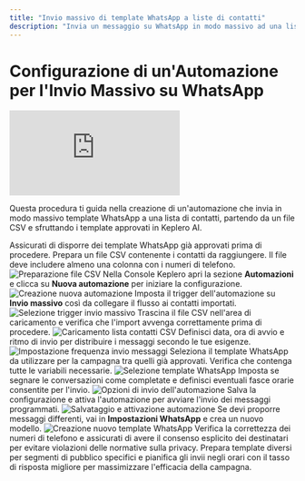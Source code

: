 ```yaml
---
title: "Invio massivo di template WhatsApp a liste di contatti"
description: "Invia un messaggio su WhatsApp in modo massivo ad una lista di contatti"
---
```


# Configurazione di un'Automazione per l'Invio Massivo su WhatsApp

<iframe
  className="w-full aspect-video rounded-xl"
  src="https://www.loom.com/embed/bce6fa97060a41e284df5f0d9dcc9b5d"
  title="Video guida invio massivo WhatsApp Keplero AI"
  frameBorder="0"
  allow="accelerometer; autoplay; clipboard-write; encrypted-media; gyroscope; picture-in-picture"
  allowFullScreen
></iframe>

Questa procedura ti guida nella creazione di un'automazione che invia in modo massivo template WhatsApp a una lista di contatti, partendo da un file CSV e sfruttando i template approvati in Keplero AI.

<Note>
Assicurati di disporre dei template WhatsApp già approvati prima di procedere.
</Note>

<Steps>
<Step title="Prepara il file CSV dei contatti">
  Prepara un file CSV contenente i contatti da raggiungere. Il file deve includere almeno una colonna con i numeri di telefono.

  <Frame>
    <img src="https://loom.com/i/78a242a8381646828e13614e481837b4?workflows_screenshot=true" alt="Preparazione file CSV" />
  </Frame>
</Step>

<Step title="Accedi alla sezione Automazioni">
  Nella Console Keplero apri la sezione <strong>Automazioni</strong> e clicca su <strong>Nuova automazione</strong> per iniziare la configurazione.

  <Frame>
    <img src="https://loom.com/i/c2ef1a5ce6e847f99705a82a08b5e893?workflows_screenshot=true" alt="Creazione nuova automazione" />
  </Frame>
</Step>

<Step title="Seleziona il trigger Invio Massivo">
  Imposta il trigger dell'automazione su <strong>Invio massivo</strong> così da collegare il flusso ai contatti importati.

  <Frame>
    <img src="https://loom.com/i/2ed0e22c9ebc47129977c103dcae7f03?workflows_screenshot=true" alt="Selezione trigger invio massivo" />
  </Frame>
</Step>

<Step title="Carica la lista dei contatti">
  Trascina il file CSV nell'area di caricamento e verifica che l'import avvenga correttamente prima di procedere.

  <Frame>
    <img src="https://loom.com/i/2ed0e22c9ebc47129977c103dcae7f03?workflows_screenshot=true" alt="Caricamento lista contatti CSV" />
  </Frame>
</Step>

<Step title="Imposta la frequenza di invio">
  Definisci data, ora di avvio e ritmo di invio per distribuire i messaggi secondo le tue esigenze.

  <Frame>
    <img src="https://loom.com/i/093e1f36bda94ac79a2476b6cfba8e71?workflows_screenshot=true" alt="Impostazione frequenza invio messaggi" />
  </Frame>
</Step>

<Step title="Scegli il template WhatsApp">
  Seleziona il template WhatsApp da utilizzare per la campagna tra quelli già approvati. Verifica che contenga tutte le variabili necessarie.

  <Frame>
    <img src="https://loom.com/i/b1dc6424bdd445b2a967670548e702d4?workflows_screenshot=true" alt="Selezione template WhatsApp" />
  </Frame>
</Step>

<Step title="Configura le opzioni di invio">
  Imposta se segnare le conversazioni come completate e definisci eventuali fasce orarie consentite per l'invio.

  <Frame>
    <img src="https://loom.com/i/c8977fd3cd41478e9ef5f4824b023bbb?workflows_screenshot=true" alt="Opzioni di invio dell'automazione" />
  </Frame>
</Step>

<Step title="Salva e attiva l'automazione">
  Salva la configurazione e attiva l'automazione per avviare l'invio dei messaggi programmati.

  <Frame>
    <img src="https://loom.com/i/c2e81acb5657455a954b2e8ca5e7bd2a?workflows_screenshot=true" alt="Salvataggio e attivazione automazione" />
  </Frame>
</Step>

<Step title="Crea nuovi template WhatsApp se necessario">
  Se devi proporre messaggi differenti, vai in <strong>Impostazioni WhatsApp</strong> e crea un nuovo modello.

  <Frame>
    <img src="https://loom.com/i/c2e81acb5657455a954b2e8ca5e7bd2a?workflows_screenshot=true" alt="Creazione nuovo template WhatsApp" />
  </Frame>
</Step>
</Steps>

<Warning>
Verifica la correttezza dei numeri di telefono e assicurati di avere il consenso esplicito dei destinatari per evitare violazioni delle normative sulla privacy.
</Warning>

<Tip>
Prepara template diversi per segmenti di pubblico specifici e pianifica gli invii negli orari con il tasso di risposta migliore per massimizzare l'efficacia della campagna.
</Tip>
